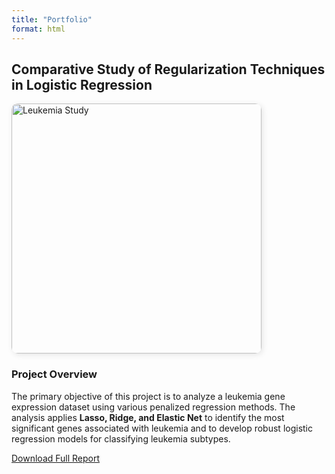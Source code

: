 ```yaml
---
title: "Portfolio"
format: html
---
```


 
<div class="project-card">
  <h2>Comparative Study of Regularization Techniques in Logistic Regression</h2>
  <img src="leukemia2.jpg" alt="Leukemia Study" width="400px" style="border-radius: 10px; box-shadow: 2px 2px 10px rgba(0,0,0,0.1);">

  <h3>Project Overview</h3>
  <p>
    The primary objective of this project is to analyze a leukemia gene expression dataset using various penalized regression methods. The analysis applies 
    <strong>Lasso, Ridge, and Elastic Net</strong> to identify the most significant genes associated with leukemia and to develop robust logistic regression models for classifying leukemia subtypes.
  </p>

  <a href="Leukemia_Study.pdf" class="btn">Download Full Report</a>
</div>


